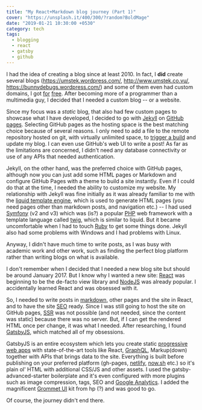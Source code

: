 ```yaml
---
title: "My React+Markdown blog journey (Part 1)"
cover: "https://unsplash.it/400/300/?random?BoldMage"
date: "2019-01-21 10:30:00 +0530"
category: tech
tags:
  - blogging
  - react
  - gatsby
  - github
---
```


I had the idea of creating a blog since at least 2010. In fact, I **did** create
several blogs (https://umstek.wordpress.com/, http://www.umstek.co.vu/,
https://bunnydebugs.wordpress.com/) and some of them even had custom domains,
I got [for](https://codotvu.co/ "co.vu")
[free](https://www.freenom.com/en/index.html?lang=en "Freenom"). After becoming
more of a programmer than a multimedia guy, I decided that I needed a custom
blog -- or a website.

Since my focus was a _static_ blog, that also had few custom pages to showcase
what I have developed, I decided to go with [Jekyll](https://jekyllrb.com/)
on [GitHub pages](https://pages.github.com/). Selecting GitHub pages as the
hosting space is the best matching choice because of several reasons. I only
need to add a file to the remote repository hosted on git, with virtually
unlimited space, to [trigger a build](https://travis-ci.org/ "Travis-CI") and
update my blog. I can even use GitHub's web UI to write a post! As far as the
limitations are concerned, I didn't need any database connectivity or use of
any APIs that needed authentication.

Jekyll, on the other hand, was the preferred choice with GitHub pages, although
now you can just add some HTML pages or Markdown and configure GitHub Pages
with a theme to build a site instantly. Even if I could do that at the time, I
needed the ability to customize my website. My relationship with Jekyll was
fine initially as it was already familiar to me with the
[liquid template engine](https://shopify.github.io/liquid/), which is used to
generate HTML pages (you need pages other than markdown posts, and navigation
etc.) -- I had used [Symfony](https://symfony.com/) (v2 and v3) which was (is?)
a popular [PHP](https://secure.php.net/manual/en/intro-whatis.php) web
framework with a template language called [twig](https://twig.symfony.com/),
which is similar to liquid. But it became uncomfortable when I had to touch
[Ruby](https://www.ruby-lang.org/en/) to get some things done. Jekyll also had
some problems with Windows and I had problems with Linux.

Anyway, I didn't have much time to write posts, as I was busy with academic
work and other work, such as finding the perfect blog platform rather than
writing blogs on what is available.

I don't remember when I decided that I needed a new blog site but should be
around January 2017. But I know why I wanted a new site:
[React](https://reactjs.org/) was beginning to be the de-facto view library and
[NodeJS](https://nodejs.org/en/) was already popular. I accidentally learned
React and was obsessed with it.

So, I needed to write posts in
[markdown](https://en.wikipedia.org/wiki/Markdown), other pages and the site in
React, and to have the site
[SEO](https://en.wikipedia.org/wiki/Search_engine_optimization) ready. Since I
was still going to host the site on GitHub pages,
[SSR](https://alligator.io/react/server-side-rendering/) was not possible
(and not needed, since the content was static) because there was no server.
But, if I can get the rendered HTML once per change, it was what I needed.
After researching, I found [GatsbyJS](https://www.gatsbyjs.org/), which matched
all of my obsessions.

GatsbyJS is an entire ecosystem which lets you create static
[progressive web apps](https://developers.google.com/web/progressive-web-apps/)
with state-of-the-art tools like React, [GraphQL](https://graphql.org/),
Markup(down) together with APIs that brings data to the site. Everything is
built before publishing on your preferred platform (gh-pages,
[netlify](https://www.netlify.com/), [now.sh](https://zeit.co/now) etc.) so
it's plain ol' HTML with additional CSS/JS and other assets. I used the
gatsby-advanced-starter boilerplate and it's even configured with more plugins
such as image compression, tags, SEO and
[Google Analytics](https://analytics.google.com/analytics/web/). I added the
magnificent [Grommet UI](https://v1.grommet.io/) kit from hp (?) and was good to
go.

Of course, the journey didn't end there.
